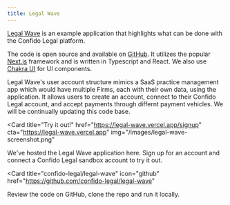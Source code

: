 ```yaml
---
title: Legal Wave
---
```


[Legal Wave](https://legal-wave.vercel.app) is an example application that highlights what can be done with the Confido Legal platform.

The code is open source and available on [GitHub](https://github.com/gravity-legal/legal-wave). It utilizes the popular [Next.js](https://nextjs.org) framework and is written in Typescript and React. We also use [Chakra UI](https://chakra-ui.com/) for UI components.

Legal Wave's user account structure mimics a SaaS practice management app which would have multiple Firms, each with their own data, using the application. It allows users to create an account, connect to their Confido Legal account, and accept payments through differnt payment vehicles. We will be continually updating this code base.

<Card
  title="Try it out!"
  href="https://legal-wave.vercel.app/signup"
  cta="https://legal-wave.vercel.app"
  img="/images/legal-wave-screenshot.png"
>
  We've hosted the Legal Wave application here. Sign up for an account and
  connect a Confido Legal sandbox account to try it out.
</Card>

<Card
  title="confido-legal/legal-wave"
  icon="github"
  href="https://github.com/confido-legal/legal-wave"
>
  Review the code on GitHub, clone the repo and run it locally.
</Card>

